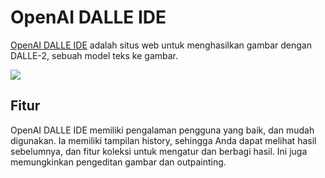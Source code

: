 
# OpenAI DALLE IDE

[OpenAI DALLE IDE](https://labs.openai.com) adalah situs web untuk menghasilkan gambar dengan DALLE-2, sebuah model teks ke gambar.

<div style={{ textAlign: "center" }}>
  <Image
    src="/docs/assets/tooling/dalle.webp"
    width={1433}
    height={767}
    style={{ width: "750px", margin: "auto" }}
  />
</div>

## Fitur

OpenAI DALLE IDE memiliki pengalaman pengguna yang baik, dan mudah digunakan. Ia memiliki tampilan history, sehingga Anda dapat melihat hasil sebelumnya, dan fitur koleksi untuk mengatur dan berbagi hasil. Ini juga memungkinkan pengeditan gambar dan outpainting.
